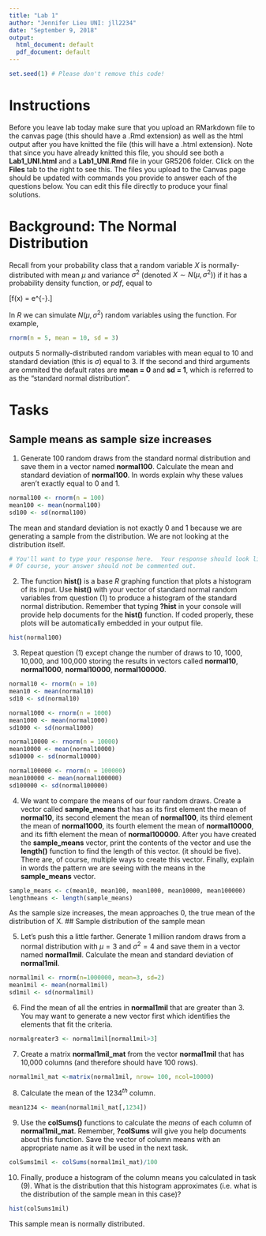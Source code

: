 ```yaml
---
title: "Lab 1"
author: "Jennifer Lieu UNI: jll2234"
date: "September 9, 2018"
output:
  html_document: default
  pdf_document: default
---
```


```r
set.seed(1) # Please don't remove this code!
```

# Instructions 
Before you leave lab today make sure that you upload an RMarkdown file to the canvas page (this should have a .Rmd extension) as well as the html output after you have knitted the file (this will have a .html extension).  Note that since you have already knitted this file, you should see both a **Lab1_UNI.html** and a **Lab1_UNI.Rmd** file in your GR5206 folder.  Click on the **Files** tab to the right to see this.  The files you upload to the Canvas page should be updated with commands you provide to answer each of the questions below.  You can edit this file directly to produce your final solutions. 

# Background: The Normal Distribution
Recall from your probability class that a random variable $X$ is normally-distributed with mean $\mu$ and variance $\sigma^2$ (denoted $X \sim N(\mu, \sigma^2)$) if it has a probability density function, or *pdf*, equal to

\[f(x) = \frac{1}{\sqrt{2\pi \sigma^2}} e^{-\frac{(x - \mu)^2}{2\sigma^2}}.\]

In *R* we can simulate $N(\mu, \sigma^2)$ random variables using the \texttt{rnorm()} function.  For example,

```r
rnorm(n = 5, mean = 10, sd = 3)
```

outputs 5 normally-distributed random variables with mean equal to 10 and standard deviation (this is $\sigma$) equal to 3.  If the second and third arguments are ommited the default rates are **mean = 0** and **sd = 1**, which is referred to as the "standard normal distribution".

# Tasks

## Sample means as sample size increases

1) Generate 100 random draws from the standard normal distribution and save them in a vector named **normal100**.  Calculate the mean and standard deviation of **normal100**.  In words explain why these values aren't exactly equal to 0 and 1.

```r
normal100 <- rnorm(n = 100)
mean100 <- mean(normal100)
sd100 <- sd(normal100)
```

The mean and standard deviation is not exactly 0 and 1 because we are generating a sample from the distribution. We are not looking at the distribution itself. 

```r
# You'll want to type your response here.  Your response should look like:
# Of course, your answer should not be commented out.
```

2) The function **hist()** is a base *R* graphing function that plots a histogram of its input.  Use **hist()** with your vector of standard normal random variables from question (1) to produce a histogram of the standard normal distribution.  Remember that typing **?hist** in your console will provide help documents for the **hist()** function.  If coded properly, these plots will be automatically embedded in your output file.

```r
hist(normal100)
```

3) Repeat question (1) except change the number of draws to 10, 1000, 10,000, and 100,000 storing the results in vectors called **normal10**, **normal1000**, **normal10000**, **normal100000**.  

```r
normal10 <- rnorm(n = 10)
mean10 <- mean(normal10)
sd10 <- sd(normal10)

normal1000 <- rnorm(n = 1000)
mean1000 <- mean(normal1000)
sd1000 <- sd(normal1000)

normal10000 <- rnorm(n = 10000)
mean10000 <- mean(normal10000)
sd10000 <- sd(normal10000)

normal100000 <- rnorm(n = 100000)
mean100000 <- mean(normal100000)
sd100000 <- sd(normal100000)
```

4) We want to compare the means of our four random draws.  Create a vector called **sample_means** that has as its first element the mean of **normal10**, its second element the mean of **normal100**, its third element the mean of **normal1000**, its fourth element the mean of **normal10000**, and its fifth element the mean of **normal100000**.  After you have created the **sample_means** vector, print the contents of the vector and use the **length()** function to find the length of this vector.  (it should be five).  There are, of course, multiple ways to create this vector.  Finally, explain in words the pattern we are seeing with the means in the **sample_means** vector.

```r
sample_means <- c(mean10, mean100, mean1000, mean10000, mean100000)
lengthmeans <- length(sample_means)
```
As the sample size increases, the mean approaches 0, the true mean of the distribution of X.
## Sample distribution of the sample mean

5)  Let's push this a little farther.  Generate 1 million random draws from a normal distribution with $\mu = 3$ and $\sigma^2 = 4$ and save them in a vector named **normal1mil**.  Calculate the mean and standard deviation of **normal1mil**.
```r
normal1mil <- rnorm(n=1000000, mean=3, sd=2)
mean1mil <- mean(normal1mil)
sd1mil <- sd(normal1mil)
```
6) Find the mean of all the entries in **normal1mil** that are greater than 3.  You may want to generate a new vector first which identifies the elements that fit the criteria.

```r
normalgreater3 <- normal1mil[normal1mil>3]
```

7) Create a matrix **normal1mil_mat** from the vector **normal1mil** that has 10,000 columns (and therefore should have 100 rows).

```r
normal1mil_mat <-matrix(normal1mil, nrow= 100, ncol=10000)
```

8) Calculate the mean of the $1234^{th}$ column.

```r
mean1234 <- mean(normal1mil_mat[,1234])
```

9) Use the **colSums()** functions to calculate the *means* of each column of **normal1mil_mat**.  Remember, **?colSums** will give you help documents about this function.  Save the vector of column means with an appropriate name as it will be used in the next task.

```r
colSums1mil <- colSums(normal1mil_mat)/100
```

10) Finally, produce a histogram of the column means you calculated in task (9).  What is the distribution that this histogram approximates (i.e.\ what is the distribution of the sample mean in this case)?

```r
hist(colSums1mil)
```
This sample mean is normally distributed.



